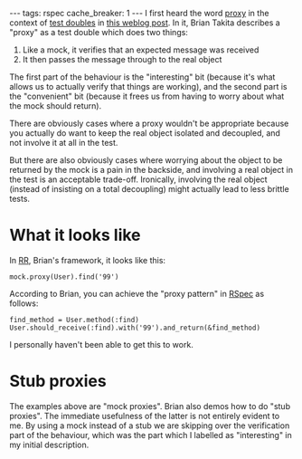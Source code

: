 ---
tags: rspec
cache_breaker: 1
---
I first heard the word [[proxy]] in the context of [[test doubles]] in [http://pivotallabs.com/users/brian/blog/articles/352-introducing-rr this weblog post]. In it, Brian Takita describes a "proxy" as a test double which does two things:

# Like a mock, it verifies that an expected message was received
# It then passes the message through to the real object

The first part of the behaviour is the "interesting" bit (because it's what allows us to actually verify that things are working), and the second part is the "convenient" bit (because it frees us from having to worry about what the mock should return).

There are obviously cases where a proxy wouldn't be appropriate because you actually do want to keep the real object isolated and decoupled, and not involve it at all in the test.

But there are also obviously cases where worrying about the object to be returned by the mock is a pain in the backside, and involving a real object in the test is an acceptable trade-off. Ironically, involving the real object (instead of insisting on a total decoupling) might actually lead to less brittle tests.

= What it looks like =

In [[RR]], Brian's framework, it looks like this:

 mock.proxy(User).find('99')

According to Brian, you can achieve the "proxy pattern" in [[RSpec]] as follows:

 find_method = User.method(:find)
 User.should_receive(:find).with('99').and_return(&find_method)

I personally haven't been able to get this to work.

= Stub proxies =

The examples above are "mock proxies". Brian also demos how to do "stub proxies". The immediate usefulness of the latter is not entirely evident to me. By using a mock instead of a stub we are skipping over the verification part of the behaviour, which was the part which I labelled as "interesting" in my initial description.
